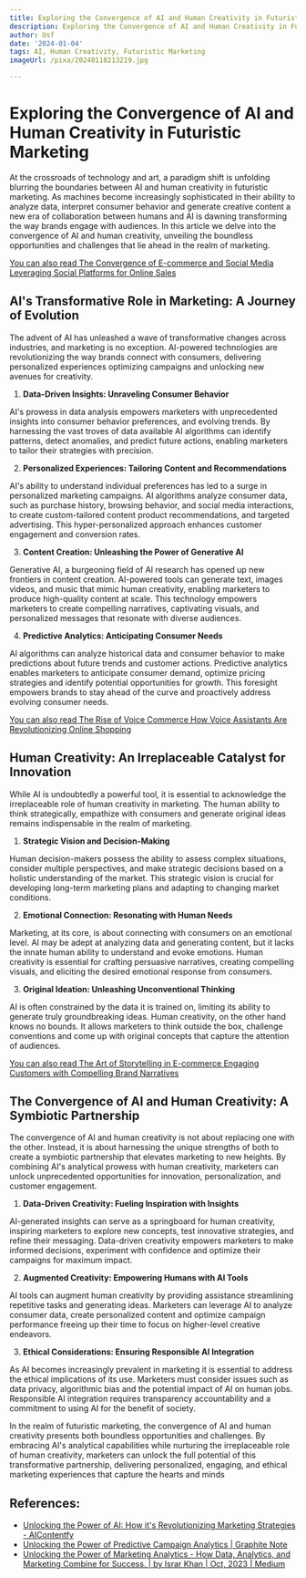 ```yaml
---
title: Exploring the Convergence of AI and Human Creativity in Futuristic Marketing
description: Exploring the Convergence of AI and Human Creativity in Futuristic Marketing
author: Usf
date: '2024-01-04'
tags: AI, Human Creativity, Futuristic Marketing
imageUrl: /pixa/20240118213219.jpg

---
```

# Exploring  the Convergence of AI and Human Creativity in Futuristic  Marketing

At the crossroads of technology and art, a paradigm shift is unfolding blurring the boundaries between AI and human creativity in futuristic marketing. As  machines become increasingly sophisticated in their ability to analyze data, interpret consumer behavior and generate creative content a new era of collaboration between humans and AI is dawning  transforming the way  brands engage with audiences. In this article we delve into the convergence of AI and human creativity, unveiling  the boundless opportunities and challenges that lie ahead in the realm of  marketing.

[You can also  read The Convergence of E-commerce and  Social Media Leveraging Social Platforms for Online Sales](The%20Convergence%20of%20E-commerce%20and%20Social%20Media%20Leveraging%20Social%20Platforms%20for%20Online%20Sales)


## AI's Transformative Role in Marketing: A Journey of Evolution

The advent of AI has unleashed a wave of transformative changes across industries, and marketing is no exception. AI-powered technologies are revolutionizing the way brands  connect with  consumers, delivering personalized experiences optimizing campaigns and unlocking new avenues for creativity.

1. **Data-Driven Insights: Unraveling Consumer Behavior**

AI's prowess in data analysis empowers marketers with unprecedented insights into consumer behavior preferences,  and  evolving trends. By harnessing the vast troves of data available AI algorithms can identify patterns, detect anomalies, and predict future actions, enabling marketers to  tailor their strategies with precision.

2. **Personalized Experiences: Tailoring Content and Recommendations**

AI's ability  to understand individual preferences has led to  a  surge in personalized marketing campaigns. AI algorithms analyze consumer  data, such as purchase history, browsing behavior, and social  media interactions, to create custom-tailored content product recommendations, and targeted advertising. This hyper-personalized approach enhances customer engagement and conversion rates.

3. **Content Creation: Unleashing the  Power of Generative AI**

Generative AI, a burgeoning field of AI research has opened up new frontiers in content creation. AI-powered tools can generate  text, images videos, and music that mimic human creativity, enabling marketers to produce high-quality content  at scale. This technology empowers marketers to  create compelling  narratives, captivating visuals,  and personalized messages that resonate with diverse audiences.

4. **Predictive Analytics: Anticipating Consumer Needs**

AI algorithms  can  analyze historical  data and consumer behavior to  make predictions about future trends and  customer actions. Predictive analytics  enables marketers to anticipate consumer demand, optimize pricing strategies and identify potential opportunities for growth. This foresight empowers brands to stay ahead of the curve and  proactively address evolving consumer needs.

[You can also read  The  Rise of Voice Commerce How Voice  Assistants Are Revolutionizing Online Shopping](The%20Rise%20of%20Voice%20Commerce%20How%20Voice%20Assistants%20Are%20Revolutionizing%20Online%20Shopping)


## Human  Creativity: An  Irreplaceable Catalyst for Innovation

While  AI is undoubtedly a powerful tool, it is essential to acknowledge the irreplaceable role of human creativity in marketing. The human ability  to think strategically, empathize with consumers  and generate original ideas remains indispensable in  the realm of marketing.

1. **Strategic Vision and Decision-Making**

Human decision-makers possess  the ability to assess complex situations, consider multiple perspectives, and make strategic decisions based on a  holistic understanding of the market. This strategic vision is crucial for developing long-term marketing plans and adapting to changing  market  conditions.

2. **Emotional  Connection: Resonating with Human Needs**

Marketing, at its core, is about connecting with consumers on an emotional level. AI may  be adept at analyzing data and generating content, but it lacks the innate human ability to understand and evoke emotions. Human  creativity is essential for crafting persuasive narratives, creating  compelling visuals, and eliciting  the desired emotional response from consumers.

3. **Original Ideation: Unleashing Unconventional Thinking**

AI is often constrained by the data it  is trained on, limiting its  ability to generate truly groundbreaking ideas. Human  creativity, on the  other hand knows no bounds.  It  allows marketers to think outside the box, challenge conventions and come up  with original concepts that capture the attention of audiences.

[You can also read The Art of Storytelling in E-commerce  Engaging Customers with Compelling Brand Narratives](The%20Art%20of%20Storytelling%20in%20E-commerce%20Engaging%20Customers%20with%20Compelling%20Brand%20Narratives)


## The  Convergence of AI and Human Creativity: A Symbiotic Partnership

The convergence of AI and human creativity is not about replacing one with the other. Instead, it is about harnessing the unique strengths of  both to create a symbiotic partnership that elevates marketing to new heights. By combining AI's analytical prowess  with human creativity, marketers can unlock  unprecedented opportunities  for  innovation, personalization, and customer engagement.

1. **Data-Driven  Creativity: Fueling  Inspiration with Insights**

AI-generated insights  can serve as a  springboard  for human creativity, inspiring marketers to explore new concepts, test innovative strategies,  and refine their messaging. Data-driven creativity  empowers marketers  to make informed decisions, experiment with confidence and optimize their campaigns for maximum impact.

2. **Augmented Creativity: Empowering Humans  with AI Tools**

AI tools can  augment human creativity by providing assistance streamlining  repetitive tasks and generating  ideas. Marketers can leverage AI  to analyze consumer data, create personalized content and optimize campaign performance freeing up their time to focus on higher-level creative endeavors.

3. **Ethical Considerations: Ensuring Responsible AI Integration**

As AI  becomes increasingly prevalent in marketing it is essential to address the ethical implications of  its use. Marketers must consider issues such as data privacy, algorithmic bias and the  potential impact of AI on human  jobs. Responsible AI integration requires transparency accountability and a commitment to using AI for the  benefit of society.

In the realm of futuristic  marketing, the convergence of AI and human creativity presents both boundless opportunities and  challenges. By embracing AI's analytical capabilities while nurturing the irreplaceable role of human  creativity,  marketers can unlock the full potential of this transformative partnership, delivering personalized, engaging, and  ethical marketing experiences that capture the hearts and minds

## References:
- [Unlocking the Power of AI: How it's Revolutionizing Marketing Strategies - AIContentfy](https://aicontentfy.com/en/blog/unlocking-power-of-ai-how-its-revolutionizing-marketing-strategies)
- [Unlocking the Power of Predictive Campaign Analytics | Graphite Note](https://graphite-note.com/unlocking-the-power-of-predictive-campaign-analytics)
- [Unlocking the Power of Marketing Analytics - How Data, Analytics, and Marketing Combine for Success. | by Israr Khan | Oct, 2023 | Medium](https://realisrar.medium.com/unlocking-the-power-of-marketing-analytics-how-data-analytics-and-marketing-combine-for-success-aa46ce30c3a3)
